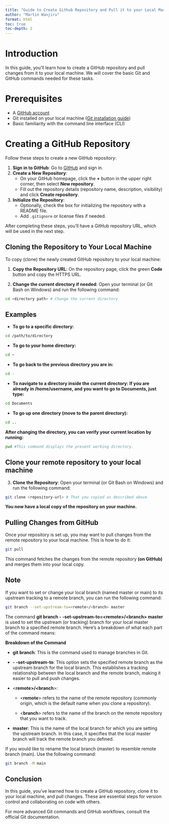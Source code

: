 ```yaml
---
title: "Guide to Create Github Repository and Pull it to your Local Machine"
author: "Martin Wanjiru"
format: html
toc: true
toc-depth: 2
---
```


# Introduction

In this guide, you'll learn how to create a GitHub repository and pull changes from it to your local machine. We will cover the basic Git and GitHub commands needed for these tasks.

# Prerequisites

-   A [GitHub account](https://github.com)
-   Git installed on your local machine ([Git installation guide](https://git-scm.com/book/en/v2/Getting-Started-Installing-Git))
-   Basic familiarity with the command line interface (CLI)

# Creating a GitHub Repository

Follow these steps to create a new GitHub repository:

1.  **Sign in to GitHub**: Go to [GitHub](https://github.com) and sign in.
2.  **Create a New Repository**:
    -   On your GitHub homepage, click the **+** button in the upper right corner, then select **New repository**.
    -   Fill out the repository details (repository name, description, visibility) and click **Create repository**.
3.  **Initialize the Repository**:
    -   Optionally, check the box for initializing the repository with a README file.
    -   Add `.gitignore` or license files if needed.

After completing these steps, you'll have a GitHub repository URL, which will be used in the next step.

## Cloning the Repository to Your Local Machine

To copy (clone) the newly created GitHub repository to your local machine:

1.  **Copy the Repository URL**: On the repository page, click the green **Code** button and copy the HTTPS URL.

2.  **Change the current directory if needed**: Open your terminal (or Git Bash on Windows) and run the following command:

``` bash
cd <directory path> # Change the current directory
```

::: {.callout-note collapse="false"}
## Examples

-   **To go to a specific directory:**

``` bash
cd /path/to/directory
```

-   **To go to your home directory:**

``` bash
cd ~
```

-   **To go back to the previous directory you are in:**

``` bash
cd -
```

-   **To navigate to a directory inside the current directory: If you are already in /home/username, and you want to go to Documents, just type:**

``` bash
cd Documents
```

-   **To go up one directory (move to the parent directory):**

``` bash
cd ..
```
:::

**After changing the directory, you can verify your current location by running:**

``` bash
pwd #This command displays the present working directory.
```

## Clone your remote repository to your local machine

3.  **Clone the Repository**: Open your terminal (or Git Bash on Windows) and run the following command:

``` bash
git clone <repository-url> # That you copied as described above
```

**You now have a local copy of the repository on your machine.**

## Pulling Changes from GitHub

Once your repository is set up, you may want to pull changes from the remote repository to your local machine. This is how to do it:

``` bash
git pull
```

This command fetches the changes from the remote repository **(on GitHub)** and merges them into your local copy.

::: {.callout-note collapse="false"}
## Note

If you want to set or change your local branch (named master or main) to its upstream tracking to a remote branch, you can run the following command:

``` bash
git branch --set-upstream-to=<remote>/<branch> master
```

The command **git branch - -set-upstream-to=\<remote\>/\<branch\> master** is used to set the upstream (or tracking) branch for your local master branch to a specified remote branch. Here's a breakdown of what each part of the command means:

**Breakdown of the Command**

-   **git branch**: This is the command used to manage branches in Git.

-   **- -set-upstream-to**: This option sets the specified remote branch as the upstream branch for the local branch. This establishes a tracking relationship between the local branch and the remote branch, making it easier to pull and push changes.

-   \<**remote\>/\<branch**\>:

    -   \<**remote**\> refers to the name of the remote repository (commonly origin, which is the default name when you clone a repository).

    -   \<**branch**\> refers to the name of the branch on the remote repository that you want to track.

-   **master**: This is the name of the local branch for which you are setting the upstream branch. In this case, it specifies that the local master branch will track the remote branch you defined.

If you would like to rename the local branch (master) to resemble remote branch (main). Use the following command:

``` bash
git branch -M main
```
:::

## Conclusion

In this guide, you’ve learned how to create a GitHub repository, clone it to your local machine, and pull changes. These are essential steps for version control and collaborating on code with others.

For more advanced Git commands and GitHub workflows, consult the official Git documentation.
